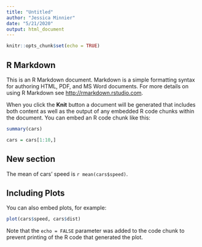 ```yaml
---
title: "Untitled"
author: "Jessica Minnier"
date: "5/21/2020"
output: html_document
---
```


```r
knitr::opts_chunk$set(echo = TRUE)
```

## R Markdown

This is an R Markdown document. Markdown is a simple formatting syntax for authoring HTML, PDF, and MS Word documents. For more details on using R Markdown see <http://rmarkdown.rstudio.com>.

When you click the **Knit** button a document will be generated that includes both content as well as the output of any embedded R code chunks within the document. You can embed an R code chunk like this:

```r
summary(cars)

cars = cars[1:10,]
```

## New section

The mean of cars' speed is `r mean(cars$speed)`.


## Including Plots

You can also embed plots, for example:

```r
plot(cars$speed, cars$dist)
```

Note that the `echo = FALSE` parameter was added to the code chunk to prevent printing of the R code that generated the plot.
